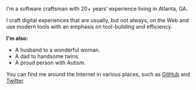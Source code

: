 I'm a software craftsman with 20+ years' experience living in Atlanta,&nbsp;GA.

I craft digital experiences that are usually, but not always, on the Web and use modern
tools with an emphasis on tool-building and efficiency.

**I'm also:**

- A husband to a wonderful woman.
- A dad to handsome twins.
- A proud person with Autism.

You can find me around the Internet in various places, such as
[GitHub](https://github.com/zacharytamas) and [Twitter](https://twitter.com/zacharytamas).
